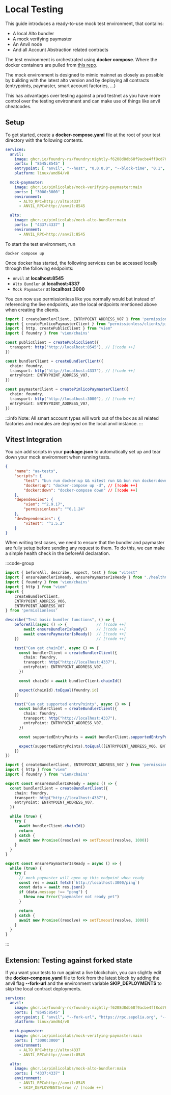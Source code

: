 # Local Testing

This guide introduces a ready-to-use mock test environment, that contains:
- A local Alto bundler
- A mock verifying paymaster
- An Anvil node
- And all Account Abstraction related contracts

The test environment is orchestrated using **docker compose**. Where the docker containers are pulled from [this repo](https://github.com/pimlicolabs/mock-aa-environment).

The mock environment is designed to mimic mainnet as closely as possible by building with the latest alto version and by deploying all contracts (entrypoints, paymaster, smart account factories, ...)

This has advantages over testing against a prod testnet as you have more control over the testing environment and can make use of things like anvil cheatcodes.

## Setup

To get started, create a **docker-compose.yaml** file at the root of your test directory with the following contents.

```yaml [docker-compose.yaml]
services:
  anvil:
    image: ghcr.io/foundry-rs/foundry:nightly-f6208d8db68f9acbe4ff8cd76958309efb61ea0b
    ports: [ "8545:8545" ]
    entrypoint: [ "anvil", "--host", "0.0.0.0", "--block-time", "0.1", "--silent"]
    platform: linux/amd64/v8

  mock-paymaster:
    image: ghcr.io/pimlicolabs/mock-verifying-paymaster:main
    ports: [ "3000:3000" ]
    environment:
      - ALTO_RPC=http://alto:4337
      - ANVIL_RPC=http://anvil:8545

  alto:
    image: ghcr.io/pimlicolabs/mock-alto-bundler:main
    ports: [ "4337:4337" ]
    environment:
      - ANVIL_RPC=http://anvil:8545
```

To start the test environment, run

```console
docker compose up
```

Once docker has started, the following services can be accessed locally through the following endpoints:
- `Anvil` at **localhost:8545**
- `Alto Bundler` at **localhost:4337**
- `Mock Paymaster` at **localhost:3000**

You can now use permissionless like you normally would but instead of referencing the live endpoints, use the local endpoints mentioned above when creating the clients.

```ts [clients.ts]
import { createBundlerClient, ENTRYPOINT_ADDRESS_V07 } from 'permissionless'
import { createPimlicoPaymasterClient } from "permissionless/clients/pimlico"
import { http, createPublicClient } from "viem"
import { foundry } from 'viem/chains'

const publicClient = createPublicClient({
  transport: http("http://localhost:8545"), // [!code ++]
})

const bundlerClient = createBundlerClient({
  chain: foundry,
  transport: http("http://localhost:4337"), // [!code ++]
  entryPoint: ENTRYPOINT_ADDRESS_V07,
})

const paymasterClient = createPimlicoPaymasterClient({
  chain: foundry,
  transport: http("http://localhost:3000"), // [!code ++]
  entryPoint: ENTRYPOINT_ADDRESS_V07,
})
```

:::info
Note: All smart account types will work out of the box as all related factories and modules are deployed on the local anvil instance.
:::

## Vitest Integration

You can add scripts in your **package.json** to automatically set up and tear down your mock environment when running tests.

```json [package.json]
{
    "name": "aa-tests",
    "scripts": {
        "test": "bun run docker:up && vitest run && bun run docker:down",
        "docker:up": "docker-compose up -d", // [!code ++]
        "docker:down": "docker-compose down" // [!code ++]
    },
    "dependencies": {
        "viem": "^2.9.17",
        "permissionless": "^0.1.24"
    },
    "devDependencies": {
        "vitest": "^1.5.2"
    }
}
```

When writing test cases, we need to ensure that the bundler and paymaster are fully setup before sending any request to them. To do this, we can make a simple health check in the beforeAll declaration.

:::code-group
```ts [basic.test.ts]
import { beforeAll, describe, expect, test } from "vitest"
import { ensureBundlerIsReady, ensurePaymasterIsReady } from "./healthCheck"
import { foundry } from 'viem/chains'
import { http } from "viem"
import {
    createBundlerClient,
    ENTRYPOINT_ADDRESS_V06,
    ENTRYPOINT_ADDRESS_V07
} from 'permissionless'

describe("Test basic bundler functions", () => {
    beforeAll(async () => {             // [!code ++]
        await ensureBundlerIsReady()    // [!code ++]
        await ensurePaymasterIsReady()  // [!code ++]
    })                                  // [!code ++]

    test("Can get chainId", async () => {
      const bundlerClient = createBundlerClient({
        chain: foundry,
        transport: http("http://localhost:4337"),
        entryPoint: ENTRYPOINT_ADDRESS_V07,
      })

      const chainId = await bundlerClient.chainId()

      expect(chainId).toEqual(foundry.id)
    })

    test("Can get supported entryPoints", async () => {
      const bundlerClient = createBundlerClient({
        chain: foundry,
        transport: http("http://localhost:4337"),
        entryPoint: ENTRYPOINT_ADDRESS_V07,
      })

      const supportedEntryPoints = await bundlerClient.supportedEntryPoints()

      expect(supportedEntryPoints).toEqual([ENTRYPOINT_ADDRESS_V06, ENTRYPOINT_ADDRESS_V07])
    })
})
```

```ts [healthCheck.ts]
import { createBundlerClient, ENTRYPOINT_ADDRESS_V07 } from 'permissionless'
import { http } from "viem"
import { foundry } from 'viem/chains'

export const ensureBundlerIsReady = async () => {
  const bundlerClient = createBundlerClient({
    chain: foundry,
    transport: http("http://localhost:4337"),
    entryPoint: ENTRYPOINT_ADDRESS_V07,
  })

  while (true) {
    try {
      await bundlerClient.chainId()
      return
    } catch {
      await new Promise((resolve) => setTimeout(resolve, 1000))
    }
  }
}

export const ensurePaymasterIsReady = async () => {
  while (true) {
    try {
      // mock paymaster will open up this endpoint when ready
      const res = await fetch(`http://localhost:3000/ping`)
      const data = await res.json()
      if (data.message !== "pong") {
        throw new Error("paymaster not ready yet")
      }

      return
    } catch {
      await new Promise((resolve) => setTimeout(resolve, 1000))
    }
  }
}
```
:::

## Extension: Testing against forked state

If you want your tests to run against a live blockchain, you can slightly edit the **docker-compose.yaml** file to fork from the latest block by adding the anvil flag **--fork-url** and the environment variable **SKIP_DEPLOYMENTS** to skip the local contract deployments.

```yaml [docker-compose.yaml]
services:
  anvil:
    image: ghcr.io/foundry-rs/foundry:nightly-f6208d8db68f9acbe4ff8cd76958309efb61ea0b
    ports: [ "8545:8545" ]
    entrypoint: [ "anvil", "--fork-url", "https://rpc.sepolia.org", "--host", "0.0.0.0", "--block-time", "0.1", "--silent"] // [!code ++]
    platform: linux/amd64/v8

  mock-paymaster:
    image: ghcr.io/pimlicolabs/mock-verifying-paymaster:main
    ports: [ "3000:3000" ]
    environment:
      - ALTO_RPC=http://alto:4337
      - ANVIL_RPC=http://anvil:8545

  alto:
    image: ghcr.io/pimlicolabs/mock-alto-bundler:main
    ports: [ "4337:4337" ]
    environment:
      - ANVIL_RPC=http://anvil:8545
      - SKIP_DEPLOYMENTS=true // [!code ++]
```
